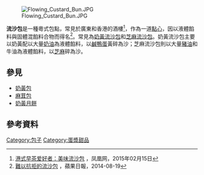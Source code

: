 {{noteTA
|G1 = Food
}}
[[File:Flowing_Custard_Bun.JPG|thumb]]

'''流沙包'''是一種粵式包點，常見於廣東和香港的酒樓<ref>[http://hlj.ifeng.com/life/food/detail_2015_02/15/3569764_0.shtml 港式早茶爱好者：美味流沙包] {{Wayback|url=http://hlj.ifeng.com/life/food/detail_2015_02/15/3569764_0.shtml |date=20180422152247 }}，凤凰网，2015年02月15日</ref>，作為一道[[點心|點心]]，因以液體餡料與固體混餡料合物而得名<ref>[http://www.appledaily.com.tw/realtimenews/article/new/20140819/454048/ 難以抗拒的流沙包] {{Wayback|url=http://www.appledaily.com.tw/realtimenews/article/new/20140819/454048/ |date=20150924150155 }}，蘋果日報，2014-08-19</ref>。常見為[[奶黃|奶黃]][[流沙包|流沙包]]和[[芝麻|芝麻]][[流沙包|流沙包]]。奶黃流沙包主要以奶黃配以大量[[黃油|奶油]]為液體餡料，以[[鹹鴨蛋|鹹鴨蛋]]黃碎為沙；芝麻流沙包則以大量[[豬油|豬油]]和牛油為液體餡料，以[[芝麻|芝麻]]碎為沙。

==參見==
*[[奶黃包|奶黃包]]
*[[麻茸包|麻茸包]]
*[[奶黃月餅|奶黃月餅]]

==參考資料==
{{reflist}}

[[Category:包子|Category:包子]]
[[Category:蛋漿甜品|Category:蛋漿甜品]]

{{Dessert-stub}}